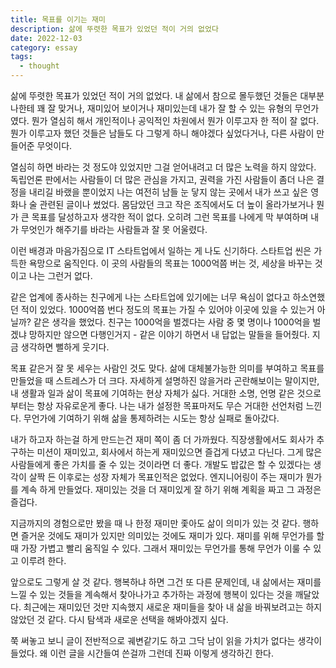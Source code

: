 ```yaml
---
title: 목표를 이기는 재미
description: 삶에 뚜렷한 목표가 있었던 적이 거의 없었다
date: 2022-12-03
category: essay
tags:
  - thought
---
```


삶에 뚜렷한 목표가 있었던 적이 거의 없었다. 내 삶에서 참으로 몰두했던 것들은 대부분 나한테 꽤 잘 맞거나, 재미있어 보이거나 재미있는데 내가 잘 할 수 있는 유형의 무언가였다.
뭔가 열심히 해서 개인적이나 공익적인 차원에서 뭔가 이루고자 한 적이 잘 없다. 뭔가 이루고자 했던 것들은 남들도 다 그렇게 하니 해야겠다 싶었다거나, 다른 사람이 만들어준 무엇이다.

열심히 하면 바라는 것 정도야 있었지만 그걸 얻어내려고 더 많은 노력을 하지 않았다. 독립언론 판에서는 사람들이 더 많은 관심을 가지고, 권력을 가진 사람들이
좀더 나은 결정을 내리길 바랬을 뿐이었지 나는 여전히 남들 눈 닿지 않는 곳에서 내가 쓰고 싶은 영화나 술 관련된 글이나 썼었다.
몸담았던 크고 작은 조직에서도 더 높이 올라가보거나 뭔가 큰 목표를 달성하고자 생각한 적이 없다. 오히려 그런 목표를 나에게 막 부여하며 내가 무엇인가 해주기를 바라는 사람들과 잘 못 어울렸다.

이런 배경과 마음가짐으로 IT 스타트업에서 일하는 게 나도 신기하다. 스타트업 씬은 가득한 욕망으로 움직인다. 이 곳의 사람들의 목표는
1000억쯤 버는 것, 세상을 바꾸는 것이고 나는 그런거 없다.

같은 업계에 종사하는 친구에게 나는 스타트업에 있기에는 너무 욕심이 없다고 하소연했던 적이 있었다. 1000억쯤 번다 정도의
목표는 가질 수 있어야 이곳에 있을 수 있는거 아닐까? 같은 생각을 했었다. 친구는 1000억을 벌겠다는 사람 중 몇 명이나 1000억을 벌겠냐 망하지만 않으면
다행인거지 - 같은 이야기 하면서 내 답없는 말들을 들어줬다. 지금 생각하면 뻘하게 웃기다.

목표 같은거 잘 못 세우는 사람인 것도 맞다. 삶에 대체불가능한 의미를 부여하고 목표를 만들었을 때 스트레스가 더 크다. 자세하게 설명하진 않을거라 곤란해보이는 말이지만, 내 생활과 일과 삶이 목표에 기여하는 현상 자체가 싫다.
거대한 소명, 언명 같은 것으로부터는 항상 자유로운게 좋다. 나는 내가 설정한 목표마저도 무슨 거대한 선언처럼 느낀다. 무언가에 기여하기 위해 삶을 통제하려는 시도는 항상 실패로 돌아갔다.

내가 하고자 하는걸 하게 만드는건 재미 쪽이 좀 더 가까웠다. 직장생활에서도 회사가 추구하는 미션이 재미있고, 회사에서 하는게 재미있으면 즐겁게 다녔고 다닌다. 그게 많은 사람들에게 좋은 가치를 줄 수 있는 것이라면 더 좋다. 개발도 밥값은 할 수 있겠다는 생각이 살짝 든 이후로는 성장 자체가 목표인적은 없었다. 엔지니어링이 주는 재미가 뭔가를 계속 하게 만들었다. 재미있는 것을 더 재미있게 잘 하기 위해 계획을 짜고 그 과정은 즐겁다.

지금까지의 경험으로만 봤을 때 나 한정 재미만 좇아도 삶이 의미가 있는 것 같다. 행하면 즐거운 것에도 재미가 있지만 의미있는 것에도 재미가 있다.
재미를 위해 무언가를 할 때 가장 가볍고 빨리 움직일 수 있다. 그래서 재미있는 무언가를 통해 무언가 이룰 수 있고 이루려 한다.

앞으로도 그렇게 살 것 같다. 행복하냐 하면 그건 또 다른 문제인데, 내 삶에서는 재미를 느낄 수 있는 것들을 계속해서 찾아나가고 추가하는 과정에 행복이 있다는 것을 깨달았다. 최근에는 재미있던 것만 지속했지 새로운
재미들을 찾아 내 삶을 바꿔보려고는 하지 않았던 것 같다. 다시 탐색과 새로운 선택을 해봐야겠지 싶다.

쭉 써놓고 보니 글이 전반적으로 궤변같기도 하고 그닥 남이 읽을 가치가 없다는 생각이 들었다. 왜 이런 글을 시간들여 쓴걸까 그런데 진짜 이렇게 생각하긴 한다.

